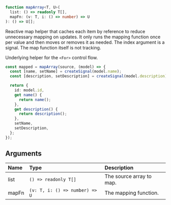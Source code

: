 <Title>mapArray</Title>

```ts
function mapArray<T, U>(
  list: () => readonly T[],
  mapFn: (v: T, i: () => number) => U
): () => U[];
```

Reactive map helper that caches each item by reference to reduce unnecessary mapping on updates. It only runs the mapping function once per value and then moves or removes it as needed. The index argument is a signal. The map function itself is not tracking.

Underlying helper for the `<For>` control flow.

```ts
const mapped = mapArray(source, (model) => {
  const [name, setName] = createSignal(model.name);
  const [description, setDescription] = createSignal(model.description);

  return {
    id: model.id,
    get name() {
      return name();
    },
    get description() {
      return description();
    },
    setName,
    setDescription,
  };
});
```

## Arguments

| Name | Type | Description |
| :--- | :--- | :--- |
| list | `() => readonly T[]` | The source array to map. |
| mapFn | `(v: T, i: () => number) => U` | The mapping function. |
